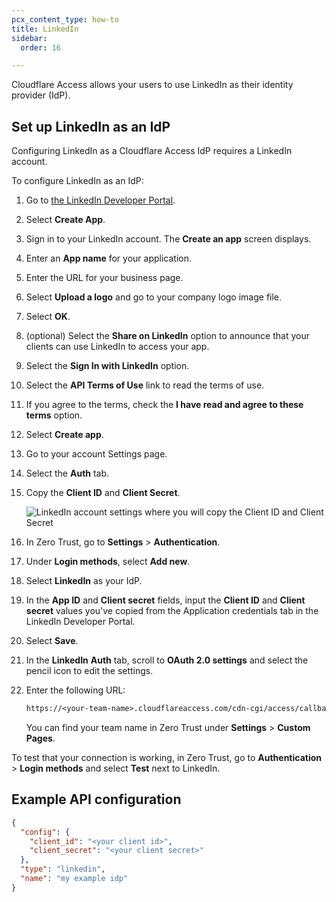 ```yaml
---
pcx_content_type: how-to
title: LinkedIn
sidebar:
  order: 16

---
```


Cloudflare Access allows your users to use LinkedIn as their identity provider (IdP).

## Set up LinkedIn as an IdP

Configuring LinkedIn as a Cloudflare Access IdP requires a LinkedIn account.

To configure LinkedIn as an IdP:

1. Go to [the LinkedIn Developer Portal](https://www.linkedin.com/developers).

2. Select **Create App**.

3. Sign in to your LinkedIn account. The **Create an app** screen displays.

4. Enter an **App name** for your application.

5. Enter the URL for your business page.

6. Select **Upload a logo** and go to your company logo image file.

7. Select **OK**.

8. (optional) Select the **Share on LinkedIn** option to announce that your clients can use LinkedIn to access your app.

9. Select the **Sign In with LinkedIn** option.

10. Select the **API Terms of Use** link to read the terms of use.

11. If you agree to the terms, check the **I have read and agree to these terms** option.

12. Select **Create app**.

13. Go to your account Settings page.

14. Select the **Auth** tab.

15. Copy the **Client ID** and **Client Secret**.

    ![LinkedIn account settings where you will copy the Client ID and Client Secret](~/assets/images/cloudflare-one/identity/linkedin/lin5.png)

16. In Zero Trust, go to **Settings** > **Authentication**.

17. Under **Login methods**, select **Add new**.

18. Select **LinkedIn** as your IdP.

19. In the **App ID** and **Client secret** fields, input the **Client ID** and **Client secret** values you've copied from the Application credentials tab in the LinkedIn Developer Portal.

20. Select **Save**.

21. In the **LinkedIn** **Auth** tab, scroll to **OAuth 2.0 settings** and select the pencil icon to edit the settings.

22. Enter the following URL:

    ```txt
    https://<your-team-name>.cloudflareaccess.com/cdn-cgi/access/callback
    ```

    You can find your team name in Zero Trust under **Settings** > **Custom Pages**.

To test that your connection is working, in Zero Trust, go to **Authentication** > **Login methods** and select **Test** next to LinkedIn.

## Example API configuration

```json
{
  "config": {
    "client_id": "<your client id>",
    "client_secret": "<your client secret>"
  },
  "type": "linkedin",
  "name": "my example idp"
}
```
